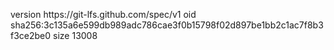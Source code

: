 version https://git-lfs.github.com/spec/v1
oid sha256:3c135a6e599db989adc786cae3f0b15798f02d897be1bb2c1ac7f8b3f3ce2be0
size 13008
